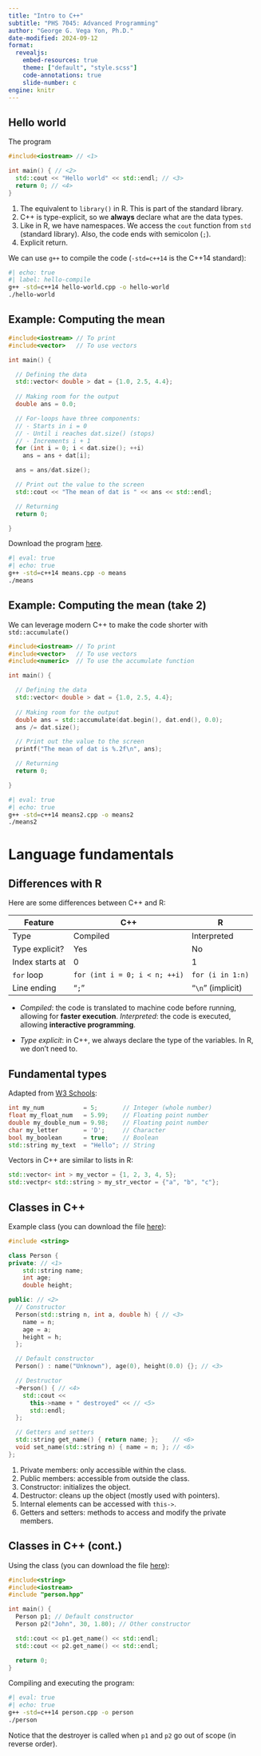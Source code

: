 ```yaml
---
title: "Intro to C++"
subtitle: "PHS 7045: Advanced Programming"
author: "George G. Vega Yon, Ph.D."
date-modified: 2024-09-12
format:
  revealjs:
    embed-resources: true
    theme: ["default", "style.scss"]
    code-annotations: true
    slide-number: c
engine: knitr
---
```


## Hello world

The program

::: {layout-ncol="2"}

```cpp
#include<iostream> // <1>

int main() { // <2>
  std::cout << "Hello world" << std::endl; // <3>
  return 0; // <4>
}
```
1. The equivalent to `library()` in R. This is part of the standard library.
2. C++ is type-explicit, so we **always** declare what are the data types.
3. Like in R, we have namespaces. We access the `cout` function from `std` (standard library). Also, the code ends with semicolon (`;`).
4. Explicit return.
:::

We can use `g++` to compile the code (`-std=c++14` is the C++14 standard):

```bash
#| echo: true
#| label: hello-compile
g++ -std=c++14 hello-world.cpp -o hello-world
./hello-world
```


## Example: Computing the mean

```cpp
#include<iostream> // To print
#include<vector>   // To use vectors

int main() {

  // Defining the data
  std::vector< double > dat = {1.0, 2.5, 4.4};
  
  // Making room for the output
  double ans = 0.0;

  // For-loops have three components:
  // - Starts in i = 0
  // - Until i reaches dat.size() (stops)
  // - Increments i + 1
  for (int i = 0; i < dat.size(); ++i)
    ans = ans + dat[i];

  ans = ans/dat.size();

  // Print out the value to the screen
  std::cout << "The mean of dat is " << ans << std::endl;

  // Returning
  return 0;

}
```

Download the program [here](means.cpp).

```bash
#| eval: true
#| echo: true
g++ -std=c++14 means.cpp -o means
./means
```

## Example: Computing the mean (take 2)

We can leverage modern C++ to make the code shorter with `std::accumulate()`

```cpp
#include<iostream> // To print
#include<vector>   // To use vectors
#include<numeric>  // To use the accumulate function

int main() {

  // Defining the data
  std::vector< double > dat = {1.0, 2.5, 4.4};
  
  // Making room for the output
  double ans = std::accumulate(dat.begin(), dat.end(), 0.0);
  ans /= dat.size();

  // Print out the value to the screen
  printf("The mean of dat is %.2f\n", ans);

  // Returning
  return 0;

}
```

```bash
#| eval: true
#| echo: true
g++ -std=c++14 means2.cpp -o means2
./means2
```

# Language fundamentals {background-color="black"}

## Differences with R

Here are some differences between C++ and R:

Feature | C++ | R
--- | --- | ---
Type | Compiled | Interpreted
Type explicit? | Yes | No
Index starts at | 0 | 1
`for` loop | `for (int i = 0; i < n; ++i)` | `for (i in 1:n)`
Line ending | "`;`" | "`\n`" (implicit)

- *Compiled*: the code is translated to machine code before running, allowing for **faster execution**. *Interpreted*: the code is executed, allowing **interactive programming**.

- *Type explicit*: in C++, we always declare the type of the variables. In R, we don't need to.

## Fundamental types

Adapted from [W3 Schools](https://www.w3schools.com/cpp/cpp_data_types.asp):

```cpp
int my_num           = 5;       // Integer (whole number)
float my_float_num   = 5.99;    // Floating point number
double my_double_num = 9.98;    // Floating point number
char my_letter       = 'D';     // Character
bool my_boolean      = true;    // Boolean
std::string my_text  = "Hello"; // String
```

Vectors in C++ are similar to lists in R:

```cpp
std::vector< int > my_vector = {1, 2, 3, 4, 5};
std::vectpr< std::string > my_str_vector = {"a", "b", "c"};
```

## Classes in C++

Example class (you can download the file [here](person.hpp)):

::: {layout-ncol="2"}

```cpp
#include <string>

class Person {
private: // <1>
    std::string name;
    int age;
    double height;

public: // <2>
  // Constructor
  Person(std::string n, int a, double h) { // <3>
    name = n;
    age = a;
    height = h;
  };

  // Default constructor
  Person() : name("Unknown"), age(0), height(0.0) {}; // <3>

  // Destructor
  ~Person() { // <4>
    std::cout <<
      this->name + " destroyed" << // <5>
      std::endl;
  };

  // Getters and setters
  std::string get_name() { return name; };    // <6>
  void set_name(std::string n) { name = n; }; // <6>
};
```
1. Private members: only accessible within the class.
2. Public members: accessible from outside the class.
3. Constructor: initializes the object.
4. Destructor: cleans up the object (mostly used with pointers).
5. Internal elements can be accessed with `this->`.
6. Getters and setters: methods to access and modify the private members.

:::

## Classes in C++ (cont.)

Using the class (you can download the file [here](person.cpp)):

```cpp
#include<string>
#include<iostream>
#include "person.hpp"

int main() {
  Person p1; // Default constructor
  Person p2("John", 30, 1.80); // Other constructor

  std::cout << p1.get_name() << std::endl;
  std::cout << p2.get_name() << std::endl;

  return 0;
}
```

Compiling and executing the program:

```bash
#| eval: true
#| echo: true
g++ -std=c++14 person.cpp -o person
./person
```

Notice that the destroyer is called when `p1` and `p2` go out of scope (in reverse order).